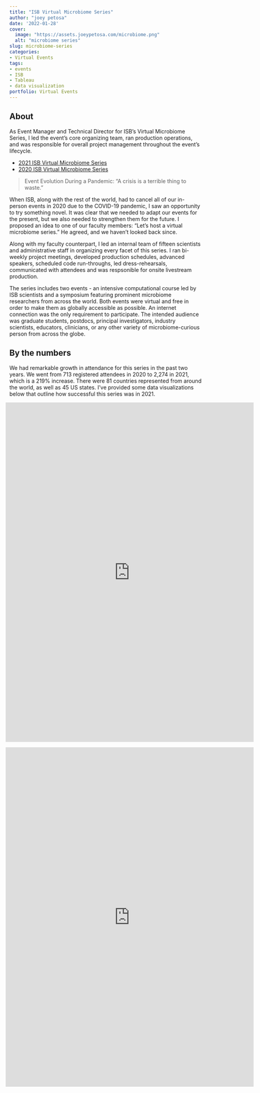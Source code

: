 ```yaml
---
title: "ISB Virtual Microbiome Series"
author: "joey petosa"
date: '2022-01-28'
cover:
  image: "https://assets.joeypetosa.com/microbiome.png"
  alt: "microbiome series"
slug: microbiome-series
categories: 
- Virtual Events
tags:
- events
- ISB
- Tableau
- data visualization
portfolio: Virtual Events
---
```


## About  
As Event Manager and Technical Director for ISB's Virtual Microbiome Series, I 
led the event's core organizing team, ran production operations, and was 
responsible for overall project management throughout the event's lifecycle.  

* [2021 ISB Virtual Microbiome Series](https://isbscience.org/microbiome2021/)  
* [2020 ISB Virtual Microbiome Series](https://isbscience.org/microbiome2020/)  

>Event Evolution During a Pandemic: “A crisis is a terrible thing to waste."  

When ISB, along with the rest of the world, had to cancel all of our in-person 
events in 2020 due to the COVID-19 pandemic, I saw an opportunity to try 
something novel. It was clear that we needed to adapt our events for the present, 
but we also needed to strengthen them for the future. I proposed an idea to one 
of our faculty members: "Let's host a virtual microbiome series." He agreed, 
and we haven't looked back since.  

Along with my faculty counterpart, I led an internal team of fifteen scientists 
and administrative staff in organizing every facet of this series. I ran 
bi-weekly project meetings, developed production schedules, advanced speakers, 
scheduled code run-throughs, led dress-rehearsals, communicated with attendees 
and was respsonible for onsite livestream production. 

The series includes two events - an intensive computational course led by ISB 
scientists and a symposium featuring prominent microbiome researchers from across 
the world. Both events were virtual and free in order to make them as globally 
accessible as possible. An internet connection was the only requirement to 
participate. The intended audience was graduate students, postdocs, principal 
investigators, industry scientists, educators, clinicians, or any other variety 
of microbiome-curious person from across the globe.

## By the numbers    
We had remarkable growth in attendance for this series in the past two years. 
We went from 713 registered attendees in 2020 to 2,274 in 2021, which is a 
219% increase. There were 81 countries represented from around the world, as 
well as 45 US states. I’ve provided some data visualizations below that outline 
how successful this series was in 2021.


<div style="align: center; margin-left: -10px;"> 
  <iframe src="https://public.tableau.com/views/2021ISBVirtualMicrobiomeSeriesRegistrationMap/2021ISBVirtualMicrobiomeSeries?:language=en-US&publish=yes&:display_count=n&:origin=viz_share_link&:showVizHome=no" width="650px" height="887px" frameborder="0">
  </iframe>
</div>

<div style="align: center; margin-left: -10px;"> 
  <iframe src="https://public.tableau.com/views/2021ISBVirtualMicrobiomeSeries/2021ISBVirtualMicrobiomeSeriesRegistrationSource?:language=en-US&publish=yes&:display_count=n&:origin=viz_share_link&:showVizHome=no" width="650px" height="887px" frameborder="0">
  </iframe>
</div>


